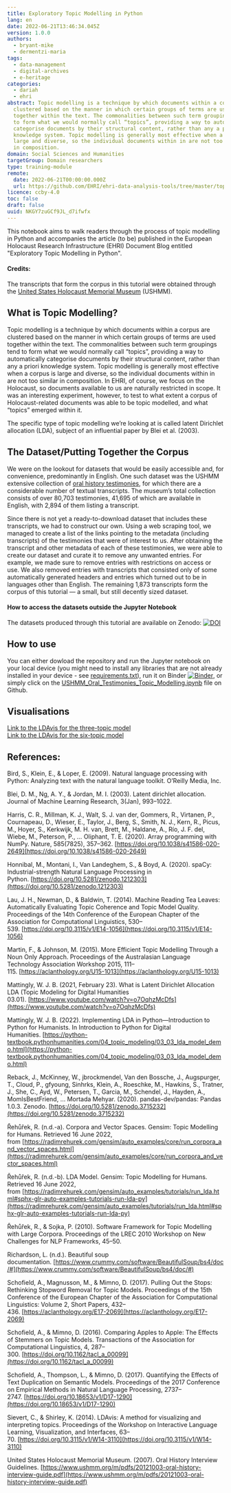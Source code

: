 ```yaml
---
title: Exploratory Topic Modelling in Python
lang: en
date: 2022-06-21T13:46:34.045Z
version: 1.0.0
authors:
  - bryant-mike
  - dermentzi-maria
tags:
  - data-management
  - digital-archives
  - e-heritage
categories:
  - dariah
  - ehri
abstract: Topic modelling is a technique by which documents within a corpus are
  clustered based on the manner in which certain groups of terms are used
  together within the text. The commonalities between such term groupings tend
  to form what we would normally call “topics”, providing a way to automatically
  categorise documents by their structural content, rather than any a priori
  knowledge system. Topic modelling is generally most effective when a corpus is
  large and diverse, so the individual documents within in are not too similar
  in composition.
domain: Social Sciences and Humanities
targetGroup: Domain researchers
type: training-module
remote:
  date: 2022-06-21T00:00:00.000Z
  url: https://github.com/EHRI/ehri-data-analysis-tools/tree/master/topic-modelling-python
licence: ccby-4.0
toc: false
draft: false
uuid: NKGY7zuGCf9JL_d7ifwfx
---
```

This notebook aims to walk readers through the process of topic modelling in Python and accompanies the article (to be) published in the European Holocaust Research Infrastructure (EHRI) Document Blog entitled "Exploratory Topic Modelling in Python".

#### [](https://github.com/EHRI/ehri-data-analysis-tools/tree/master/topic-modelling-python#credits)Credits:

The transcripts that form the corpus in this tutorial were obtained through the [United States Holocaust Memorial Museum](https://www.ushmm.org/) (USHMM).

## [](https://github.com/EHRI/ehri-data-analysis-tools/tree/master/topic-modelling-python#what-is-topic-modelling)What is Topic Modelling?

Topic modelling is a technique by which documents within a corpus are clustered based on the manner in which certain groups of terms are used together within the text. The commonalities between such term groupings tend to form what we would normally call “topics”, providing a way to automatically categorise documents by their structural content, rather than any a priori knowledge system. Topic modelling is generally most effective when a corpus is large and diverse, so the individual documents within in are not too similar in composition. In EHRI, of course, we focus on the Holocaust, so documents available to us are naturally restricted in scope. It was an interesting experiment, however, to test to what extent a corpus of Holocaust-related documents was able to be topic modelled, and what “topics” emerged within it.

The specific type of topic modelling we’re looking at is called latent Dirichlet allocation (LDA), subject of an influential paper by Blei et al. (2003).

## [](https://github.com/EHRI/ehri-data-analysis-tools/tree/master/topic-modelling-python#the-datasetputting-together-the-corpus)The Dataset/Putting Together the Corpus

We were on the lookout for datasets that would be easily accessible and, for convenience, predominantly in English. One such dataset was the USHMM extensive collection of [oral history testimonies](https://www.ushmm.org/online/oral-history/detail.php?SurveyId=226&letter=U&ord=127), for which there are a considerable number of textual transcripts. The museum’s total collection consists of over 80,703 testimonies, 41,695 of which are available in English, with 2,894 of them listing a transcript.

Since there is not yet a ready-to-download dataset that includes these transcripts, we had to construct our own. Using a web scraping tool, we managed to create a list of the links pointing to the metadata (including transcripts) of the testimonies that were of interest to us. After obtaining the transcript and other metadata of each of these testimonies, we were able to create our dataset and curate it to remove any unwanted entries. For example, we made sure to remove entries with restrictions on access or use. We also removed entries with transcripts that consisted only of some automatically generated headers and entries which turned out to be in languages other than English. The remaining 1,873 transcripts form the corpus of this tutorial — a small, but still decently sized dataset.

#### [](https://github.com/EHRI/ehri-data-analysis-tools/tree/master/topic-modelling-python#how-to-access-the-datasets-outside-the-jupyter-notebook)How to access the datasets outside the Jupyter Notebook

The datasets produced through this tutorial are available on Zenodo: [![DOI](https://camo.githubusercontent.com/aa848ac30b8c0f6b323d9a3d4f07423753be40b81a9386af506f491b5ff4a48b/68747470733a2f2f7a656e6f646f2e6f72672f62616467652f444f492f31302e353238312f7a656e6f646f2e363637303233342e737667)](https://doi.org/10.5281/zenodo.6670234)

## [](https://github.com/EHRI/ehri-data-analysis-tools/tree/master/topic-modelling-python#how-to-use)How to use

You can either dowload the repository and run the Jupyter notebook on your local device (you might need to install any libraries that are not already installed in your device - see [requirements.txt](https://github.com/EHRI/ehri-data-analysis-tools/blob/master/requirements.txt)), run it on Binder [![Binder](https://camo.githubusercontent.com/581c077bdbc6ca6899c86d0acc6145ae85e9d80e6f805a1071793dbe48917982/68747470733a2f2f6d7962696e6465722e6f72672f62616467655f6c6f676f2e737667)](https://mybinder.org/v2/gh/mdermentzi/ehri-topic-modelling-guide/HEAD?labpath=USHMM_Oral_Testimonies_Topic_Modelling.ipynb), or simply click on the [USHMM_Oral_Testimonies_Topic_Modelling.ipynb](https://github.com/EHRI/ehri-data-analysis-tools/blob/master/USHMM_Oral_Testimonies_Topic_Modelling.ipynb) file on Github.

## [](https://github.com/EHRI/ehri-data-analysis-tools/tree/master/topic-modelling-python#visualisations)Visualisations

[Link to the LDAvis for the three-topic model](https://mdermentzi.github.io/ehri-topic-modelling-guide/model_3_topics.html#topic=1&lambda=0.6&term=)\
[Link to the LDAvis for the six-topic model](https://mdermentzi.github.io/ehri-topic-modelling-guide/model_6_topics.html#topic=1&lambda=0.6&term=)

## [](https://github.com/EHRI/ehri-data-analysis-tools/tree/master/topic-modelling-python#references)References:

Bird, S., Klein, E., & Loper, E. (2009). Natural language processing with Python: Analyzing text with the natural language toolkit. O’Reilly Media, Inc.

Blei, D. M., Ng, A. Y., & Jordan, M. I. (2003). Latent dirichlet allocation. Journal of Machine Learning Research, 3(Jan), 993–1022.

Harris, C. R., Millman, K. J., Walt, S. J. van der, Gommers, R., Virtanen, P., Cournapeau, D., Wieser, E., Taylor, J., Berg, S., Smith, N. J., Kern, R., Picus, M., Hoyer, S., Kerkwijk, M. H. van, Brett, M., Haldane, A., Río, J. F. del, Wiebe, M., Peterson, P., … Oliphant, T. E. (2020). Array programming with NumPy. Nature, 585(7825), 357–362. [https://doi.org/10.1038/s41586-020-2649](https://doi.org/10.1038/s41586-020-2649)

Honnibal, M., Montani, I., Van Landeghem, S., & Boyd, A. (2020). spaCy: Industrial-strength Natural Language Processing in Python. [https://doi.org/10.5281/zenodo.1212303](https://doi.org/10.5281/zenodo.1212303)

Lau, J. H., Newman, D., & Baldwin, T. (2014). Machine Reading Tea Leaves: Automatically Evaluating Topic Coherence and Topic Model Quality. Proceedings of the 14th Conference of the European Chapter of the Association for Computational Linguistics, 530–539. [https://doi.org/10.3115/v1/E14-1056](https://doi.org/10.3115/v1/E14-1056)

Martin, F., & Johnson, M. (2015). More Efficient Topic Modelling Through a Noun Only Approach. Proceedings of the Australasian Language Technology Association Workshop 2015, 111–115. [https://aclanthology.org/U15-1013](https://aclanthology.org/U15-1013)

Mattingly, W. J. B. (2021, February 23). What is Latent Dirichlet Allocation LDA (Topic Modeling for Digital Humanities 03.01). [https://www.youtube.com/watch?v=o7OqhzMcDfs](https://www.youtube.com/watch?v=o7OqhzMcDfs)

Mattingly, W. J. B. (2022). Implementing LDA in Python—Introduction to Python for Humanists. In Introduction to Python for Digital Humanities. [https://python-textbook.pythonhumanities.com/04_topic_modeling/03_03_lda_model_demo.html](https://python-textbook.pythonhumanities.com/04_topic_modeling/03_03_lda_model_demo.html)

Reback, J., McKinney, W., jbrockmendel, Van den Bossche, J., Augspurger, T., Cloud, P., gfyoung, Sinhrks, Klein, A., Roeschke, M., Hawkins, S., Tratner, J., She, C., Ayd, W., Petersen, T., Garcia, M., Schendel, J., Hayden, A., MomIsBestFriend, … Mortada Mehyar. (2020). pandas-dev/pandas: Pandas 1.0.3. Zenodo. [https://doi.org/10.5281/zenodo.3715232](https://doi.org/10.5281/zenodo.3715232)

Řehůřek, R. (n.d.-a). Corpora and Vector Spaces. Gensim: Topic Modelling for Humans. Retrieved 16 June 2022, from [https://radimrehurek.com/gensim/auto_examples/core/run_corpora_and_vector_spaces.html](https://radimrehurek.com/gensim/auto_examples/core/run_corpora_and_vector_spaces.html)

Řehůřek, R. (n.d.-b). LDA Model. Gensim: Topic Modelling for Humans. Retrieved 16 June 2022, from [https://radimrehurek.com/gensim/auto_examples/tutorials/run_lda.html#sphx-glr-auto-examples-tutorials-run-lda-py](https://radimrehurek.com/gensim/auto_examples/tutorials/run_lda.html#sphx-glr-auto-examples-tutorials-run-lda-py)

Řehůřek, R., & Sojka, P. (2010). Software Framework for Topic Modelling with Large Corpora. Proceedings of the LREC 2010 Workshop on New Challenges for NLP Frameworks, 45–50.

Richardson, L. (n.d.). Beautiful soup documentation. [https://www.crummy.com/software/BeautifulSoup/bs4/doc/#](https://www.crummy.com/software/BeautifulSoup/bs4/doc/#)

Schofield, A., Magnusson, M., & Mimno, D. (2017). Pulling Out the Stops: Rethinking Stopword Removal for Topic Models. Proceedings of the 15th Conference of the European Chapter of the Association for Computational Linguistics: Volume 2, Short Papers, 432–436. [https://aclanthology.org/E17-2069](https://aclanthology.org/E17-2069)

Schofield, A., & Mimno, D. (2016). Comparing Apples to Apple: The Effects of Stemmers on Topic Models. Transactions of the Association for Computational Linguistics, 4, 287–300. [https://doi.org/10.1162/tacl_a_00099](https://doi.org/10.1162/tacl_a_00099)

Schofield, A., Thompson, L., & Mimno, D. (2017). Quantifying the Effects of Text Duplication on Semantic Models. Proceedings of the 2017 Conference on Empirical Methods in Natural Language Processing, 2737–2747. [https://doi.org/10.18653/v1/D17-1290](https://doi.org/10.18653/v1/D17-1290)

Sievert, C., & Shirley, K. (2014). LDAvis: A method for visualizing and interpreting topics. Proceedings of the Workshop on Interactive Language Learning, Visualization, and Interfaces, 63–70. [https://doi.org/10.3115/v1/W14-3110](https://doi.org/10.3115/v1/W14-3110)

United States Holocaust Memorial Museum. (2007). Oral History Interview Guidelines. [https://www.ushmm.org/m/pdfs/20121003-oral-history-interview-guide.pdf](https://www.ushmm.org/m/pdfs/20121003-oral-history-interview-guide.pdf)